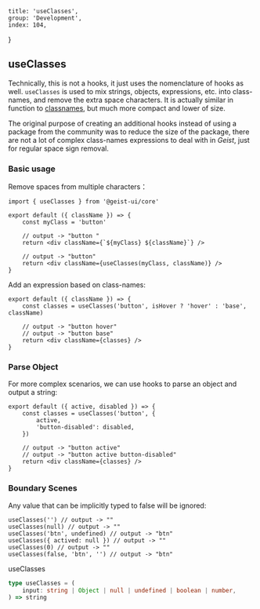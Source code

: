 
	title: 'useClasses',
	group: 'Development',
	index: 104,
}

## useClasses

Technically, this is not a hooks, it just uses the nomenclature of hooks as well.
`useClasses` is used to mix strings, objects, expressions, etc. into class-names, and remove the extra space characters.
It is actually similar in function to [classnames](https://www.npmjs.com/package/classnames), but much more compact and lower of size.

The original purpose of creating an additional hooks instead of using a package from the community was to reduce the size of the package,
there are not a lot of complex class-names expressions to deal with in _Geist_, just for regular space sign removal.

### Basic usage

Remove spaces from multiple characters：

```tsx
import { useClasses } from '@geist-ui/core'

export default ({ className }) => {
	const myClass = 'button'

	// output -> "button "
	return <div className={`${myClass} ${className}`} />

	// output -> "button"
	return <div className={useClasses(myClass, className)} />
}
```

Add an expression based on class-names:

```tsx
export default ({ className }) => {
	const classes = useClasses('button', isHover ? 'hover' : 'base', className)

	// output -> "button hover"
	// output -> "button base"
	return <div className={classes} />
}
```

### Parse Object

For more complex scenarios, we can use hooks to parse an object and output a string:

```tsx
export default ({ active, disabled }) => {
	const classes = useClasses('button', {
		active,
		'button-disabled': disabled,
	})

	// output -> "button active"
	// output -> "button active button-disabled"
	return <div className={classes} />
}
```

### Boundary Scenes

Any value that can be implicitly typed to false will be ignored:

```tsx
useClasses('') // output -> ""
useClasses(null) // output -> ""
useClasses('btn', undefined) // output -> "btn"
useClasses({ actived: null }) // output -> ""
useClasses(0) // output -> ""
useClasses(false, 'btn', '') // output -> "btn"
```

<Attributes edit="/pages/en-us/hooks/use-classes.mdx">
<Attributes.Title>useClasses</Attributes.Title>

```ts
type useClasses = (
	input: string | Object | null | undefined | boolean | number,
) => string
```

</Attributes>

